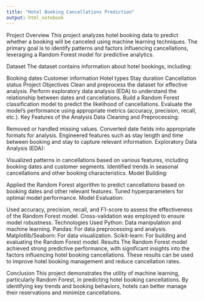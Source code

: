 ```yaml
---
title: "Hotel Booking Cancellations Prediction"
output: html_notebook
---
```


Project Overview
This project analyzes hotel booking data to predict whether a booking will be canceled using machine learning techniques. The primary goal is to identify patterns and factors influencing cancellations, leveraging a Random Forest model for predictive analytics.

Dataset
The dataset contains information about hotel bookings, including:

Booking dates
Customer information
Hotel types
Stay duration
Cancellation status
Project Objectives
Clean and preprocess the dataset for effective analysis.
Perform exploratory data analysis (EDA) to understand the relationship between dates and cancellations.
Build a Random Forest classification model to predict the likelihood of cancellations.
Evaluate the model's performance using appropriate metrics (accuracy, precision, recall, etc.).
Key Features of the Analysis
Data Cleaning and Preprocessing:

Removed or handled missing values.
Converted date fields into appropriate formats for analysis.
Engineered features such as stay length and time between booking and stay to capture relevant information.
Exploratory Data Analysis (EDA):

Visualized patterns in cancellations based on various features, including booking dates and customer segments.
Identified trends in seasonal cancellations and other booking characteristics.
Model Building:

Applied the Random Forest algorithm to predict cancellations based on booking dates and other relevant features.
Tuned hyperparameters for optimal model performance.
Model Evaluation:

Used accuracy, precision, recall, and F1-score to assess the effectiveness of the Random Forest model.
Cross-validation was employed to ensure model robustness.
Technologies Used
Python: Data manipulation and machine learning.
Pandas: For data preprocessing and analysis.
Matplotlib/Seaborn: For data visualization.
Scikit-learn: For building and evaluating the Random Forest model.
Results
The Random Forest model achieved strong predictive performance, with significant insights into the factors influencing hotel booking cancellations. These results can be used to improve hotel booking management and reduce cancellation rates.

Conclusion
This project demonstrates the utility of machine learning, particularly Random Forest, in predicting hotel booking cancellations. By identifying key trends and booking behaviors, hotels can better manage their reservations and minimize cancellations.